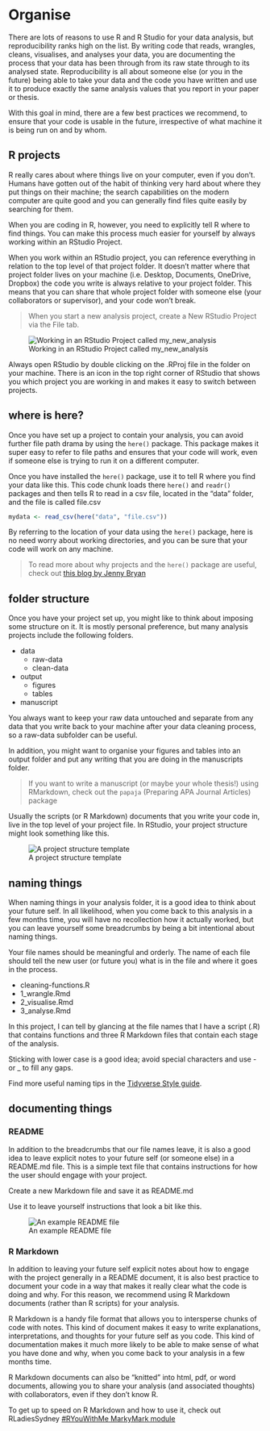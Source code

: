 # Organise

There are lots of reasons to use R and R Studio for your data analysis, but reproducibility ranks high on the list. By writing code that reads, wrangles, cleans, visualises, and analyses your data, you are documenting the process that your data has been through from its raw state through to its analysed state. Reproducibility is all about someone else (or you in the future) being able to take your data and the code you have written and use it to produce exactly the same analysis values that you report in your paper or thesis.

With this goal in mind, there are a few best practices we recommend, to ensure that your code is usable in the future, irrespective of what machine it is being run on and by whom.

## R projects

R really cares about where things live on your computer, even if you don't. Humans have gotten out of the habit of thinking very hard about where they put things on their machine; the search capabilities on the modern computer are quite good and you can generally find files quite easily by searching for them.

When you are coding in R, however, you need to explicitly tell R where to find things. You can make this process much easier for yourself by always working within an RStudio Project.

When you work within an RStudio project, you can reference everything in relation to the top level of that project folder. It doesn't matter where that project folder lives on your machine (i.e. Desktop, Documents, OneDrive, Dropbox) the code you write is always relative to your project folder. This means that you can share that whole project folder with someone else (your collaborators or supervisor), and your code won't break.

> When you start a new analysis project, create a New RStudio Project via the File tab.

![Working in an RStudio Project called my_new_analysis](images/project.png)

Always open RStudio by double clicking on the .RProj file in the folder on your machine. There is an icon in the top right corner of RStudio that shows you which project you are working in and makes it easy to switch between projects.

## where is here?

Once you have set up a project to contain your analysis, you can avoid further file path drama by using the `here()` package. This package makes it super easy to refer to file paths and ensures that your code will work, even if someone else is trying to run it on a different computer.

Once you have installed the `here()` package, use it to tell R where you find your data like this. This code chunk loads there `here()` and `readr()` packages and then tells R to read in a csv file, located in the "data" folder, and the file is called file.csv

```r


mydata <- read_csv(here("data", "file.csv"))
```

By referring to the location of your data using the `here()` package, here is no need worry about working directories, and you can be sure that your code will work on any machine.

> To read more about why projects and the `here()` package are useful, check out [this blog by Jenny Bryan](https://www.tidyverse.org/blog/2017/12/workflow-vs-script/)

## folder structure

Once you have your project set up, you might like to think about imposing some structure on it. It is mostly personal preference, but many analysis projects include the following folders.

-   data
    -   raw-data
    -   clean-data
-   output
    -   figures
    -   tables
-   manuscript

You always want to keep your raw data untouched and separate from any data that you write back to your machine after your data cleaning process, so a raw-data subfolder can be useful.

In addition, you might want to organise your figures and tables into an output folder and put any writing that you are doing in the manuscripts folder.

> If you want to write a manuscript (or maybe your whole thesis!) using RMarkdown, check out the `papaja` (Preparing APA Journal Articles) package  

Usually the scripts (or R Markdown) documents that you write your code in, live in the top level of your project file. In RStudio, your project structure might look something like this.

![A project structure template](images/structure.png)

## naming things

When naming things in your analysis folder, it is a good idea to think about your future self. In all likelihood, when you come back to this analysis in a few months time, you will have no recollection how it actually worked, but you can leave yourself some breadcrumbs by being a bit intentional about naming things. 

Your file names should be meaningful and orderly. The name of each file should tell the new user (or future you) what is in the file and where it goes in the process.

-   cleaning-functions.R
-   1_wrangle.Rmd
-   2_visualise.Rmd
-   3_analyse.Rmd

In this project, I can tell by glancing at the file names that I have a script (.R) that contains functions and three R Markdown files that contain each stage of the analysis.

Sticking with lower case is a good idea; avoid special characters and use - or \_ to fill any gaps.

Find more useful naming tips in the [Tidyverse Style guide](https://style.tidyverse.org/files.html).

## documenting things

### README

In addition to the breadcrumbs that our file names leave, it is also a good idea to leave explicit notes to your future self (or someone else) in a README.md file. This is a simple text file that contains instructions for how the user should engage with your project.

Create a new Markdown file and save it as README.md

Use it to leave yourself instructions that look a bit like this.

![An example README file](images/readme.png)

### R Markdown

In addition to leaving your future self explicit notes about how to engage with the project generally in a README document, it is also best practice to document your code in a way that makes it really clear what the code is doing and why. For this reason, we recommend using R Markdown documents (rather than R scripts) for your analysis. 

R Markdown is a handy file format that allows you to intersperse chunks of code with notes. This kind of document makes it easy to write explanations, interpretations, and thoughts for your future self as you code. This kind of documentation makes it much more likely to be able to make sense of what you have done and why, when you come back to your analysis in a few months time. 

R Markdown documents can also be "knitted" into html, pdf, or word documents, allowing you to share your analysis (and associated thoughts) with collaborators, even if they don't know R. 

To get up to speed on R Markdown and how to use it, check out RLadiesSydney [#RYouWithMe MarkyMark module](https://rladiessydney.org/courses/ryouwithme/04-markymark-1/)


